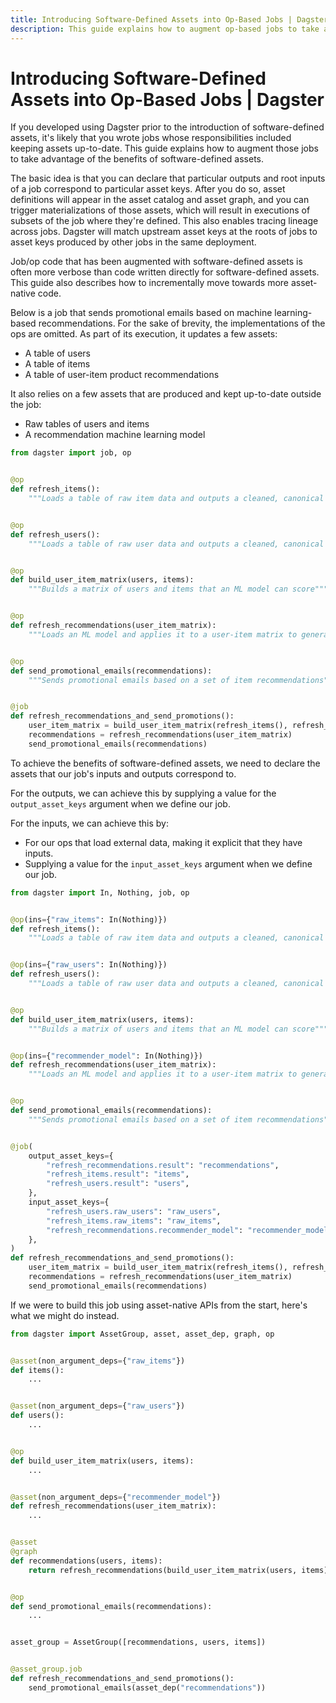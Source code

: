 ```yaml
---
title: Introducing Software-Defined Assets into Op-Based Jobs | Dagster
description: This guide explains how to augment op-based jobs to take advantage of the benefits of software-defined assets.
---
```


# Introducing Software-Defined Assets into Op-Based Jobs | Dagster

If you developed using Dagster prior to the introduction of software-defined assets, it's likely that you wrote jobs whose responsibilities included keeping assets up-to-date. This guide explains how to augment those jobs to take advantage of the benefits of software-defined assets.

The basic idea is that you can declare that particular outputs and root inputs of a job correspond to particular asset keys. After you do so, asset definitions will appear in the asset catalog and asset graph, and you can trigger materializations of those assets, which will result in executions of subsets of the job where they're defined. This also enables tracing lineage across jobs. Dagster will match upstream asset keys at the roots of jobs to asset keys produced by other jobs in the same deployment.

Job/op code that has been augmented with software-defined assets is often more verbose than code written directly for software-defined assets. This guide also describes how to incrementally move towards more asset-native code.

Below is a job that sends promotional emails based on machine learning-based recommendations. For the sake of brevity, the implementations of the ops are omitted. As part of its execution, it updates a few assets:

- A table of users
- A table of items
- A table of user-item product recommendations

It also relies on a few assets that are produced and kept up-to-date outside the job:

- Raw tables of users and items
- A recommendation machine learning model

```python file=/guides/dagster/ops_to_assets/full_jobs_and_ops.py
from dagster import job, op


@op
def refresh_items():
    """Loads a table of raw item data and outputs a cleaned, canonical table of items"""


@op
def refresh_users():
    """Loads a table of raw user data and outputs a cleaned, canonical table of users"""


@op
def build_user_item_matrix(users, items):
    """Builds a matrix of users and items that an ML model can score"""


@op
def refresh_recommendations(user_item_matrix):
    """Loads an ML model and applies it to a user-item matrix to generate recommendations"""


@op
def send_promotional_emails(recommendations):
    """Sends promotional emails based on a set of item recommendations"""


@job
def refresh_recommendations_and_send_promotions():
    user_item_matrix = build_user_item_matrix(refresh_items(), refresh_users())
    recommendations = refresh_recommendations(user_item_matrix)
    send_promotional_emails(recommendations)
```

To achieve the benefits of software-defined assets, we need to declare the assets that our job's inputs and outputs correspond to.

For the outputs, we can achieve this by supplying a value for the `output_asset_keys` argument when we define our job.

For the inputs, we can achieve this by:

- For our ops that load external data, making it explicit that they have inputs.
- Supplying a value for the `input_asset_keys` argument when we define our job.

```python file=/guides/dagster/ops_to_assets/augmented_with_assets.py
from dagster import In, Nothing, job, op


@op(ins={"raw_items": In(Nothing)})
def refresh_items():
    """Loads a table of raw item data and outputs a cleaned, canonical table of items"""


@op(ins={"raw_users": In(Nothing)})
def refresh_users():
    """Loads a table of raw user data and outputs a cleaned, canonical table of users"""


@op
def build_user_item_matrix(users, items):
    """Builds a matrix of users and items that an ML model can score"""


@op(ins={"recommender_model": In(Nothing)})
def refresh_recommendations(user_item_matrix):
    """Loads an ML model and applies it to a user-item matrix to generate recommendations"""


@op
def send_promotional_emails(recommendations):
    """Sends promotional emails based on a set of item recommendations"""


@job(
    output_asset_keys={
        "refresh_recommendations.result": "recommendations",
        "refresh_items.result": "items",
        "refresh_users.result": "users",
    },
    input_asset_keys={
        "refresh_users.raw_users": "raw_users",
        "refresh_items.raw_items": "raw_items",
        "refresh_recommendations.recommender_model": "recommender_model",
    },
)
def refresh_recommendations_and_send_promotions():
    user_item_matrix = build_user_item_matrix(refresh_items(), refresh_users())
    recommendations = refresh_recommendations(user_item_matrix)
    send_promotional_emails(recommendations)
```

If we were to build this job using asset-native APIs from the start, here's what we might do instead.

```python file=/guides/dagster/ops_to_assets/asset_native.py
from dagster import AssetGroup, asset, asset_dep, graph, op


@asset(non_argument_deps={"raw_items"})
def items():
    ...


@asset(non_argument_deps={"raw_users"})
def users():
    ...


@op
def build_user_item_matrix(users, items):
    ...


@asset(non_argument_deps={"recommender_model"})
def refresh_recommendations(user_item_matrix):
    ...


@asset
@graph
def recommendations(users, items):
    return refresh_recommendations(build_user_item_matrix(users, items))


@op
def send_promotional_emails(recommendations):
    ...


asset_group = AssetGroup([recommendations, users, items])


@asset_group.job
def refresh_recommendations_and_send_promotions():
    send_promotional_emails(asset_dep("recommendations"))
```
